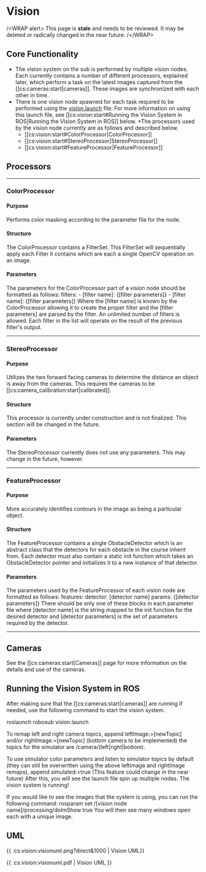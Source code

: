 # Vision

/\<WRAP alert\>
This page is **stale** and needs to be reviewed. It may be deleted or radically changed in the near future.
/\</WRAP\>
## Core Functionality

  * The vision system on the sub is performed by multiple vision nodes. Each currently contains a number of different processors, explained later, which perform a task on the latest images captured from the [[cs:cameras:start|cameras]]. These images are synchronized with each other in time.
  * There is one vision node spawned for each task required to be performed using the [vision.launch](https://github.com/PalouseRobosub/robosub/blob/master/launch/vision.launch) file. For more information on using this launch file, see [[cs:vision:start#Running the Vision System in ROS|Running the Vision System in ROS]] below.
  *The processors used by the vision node currently are as follows and described below.
    * [[cs:vision:start#ColorProcessor|ColorProcessor]]
    * [[cs:vision:start#StereoProcessor|StereoProcessor]]
    * [[cs:vision:start#FeatureProcessor|FeatureProcessor]]

## Processors
----

### ColorProcessor

#### Purpose
Performs color masking according to the parameter file for the node.

#### Structure
The ColorProcessor contains a FilterSet. This FilterSet will sequentially apply each Filter it contains which are each a single OpenCV operation on an image.

#### Parameters
The parameters for the ColorProcessor part of a vision node should be formatted as follows:
  filters:
      - [filter name]: \{[filter parameters]\}
      - [filter name]: \{[filter parameters]\}
Where the [filter name] is known by the ColorProcessor allowing it to create the proper filter and the [filter parameters] are parsed by the filter. An unlimited number of filters is allowed. Each filter in the list will operate on the result of the previous filter's output.

----

### StereoProcessor

#### Purpose
Utilizes the two forward facing cameras to determine the distance an object is away from the cameras. This requires the cameras to be [[cs:camera_calibration:start|calibrated]].

#### Structure
This processor is currently under construction and is not finalized. This section will be changed in the future.

#### Parameters
The StereoProcessor currently does not use any parameters. This may change in the future, however.

----

### FeatureProcessor

#### Purpose
More accurately identifies contours in the image as being a particular object.

#### Structure
The FeatureProcessor contains a single ObstacleDetector which is an abstract class that the detectors for each obstacle in the course inherit from. Each detector must also contain a static init function which takes an ObstacleDetector pointer and initializes it to a new instance of that detector.

#### Parameters
The parameters used by the FeatureProcessor of each vision node are formatted as follows:
  features:
      detector: [detector name]
      params: \{[detector parameters]\}
There should be only one of these blocks in each parameter file where [detector name] is the string mapped to the init function for the desired detector and [detector parameters] is the set of parameters required by the detector.

----

## Cameras

See the [[cs:cameras:start|Cameras]] page for more information on the details and use of the cameras.


## Running the Vision System in ROS

After making sure that the [[cs:cameras:start|cameras]] are running if needed, use the following command to start the vision system.

  roslaunch robosub vision.launch

To remap left and right camera topics, append
  leftImage:=[newTopic]
and/or
  rightImage:=[newTopic]
(bottom camera to be implemented)
the topics for the simulator are 
  /camera/(left|right|bottom).

To use simulator color parameters and listen to simulator topics by default (they can still be overwritten using the above leftImage and rightImage remaps), append
  simulated:=true
(This feature could change in the near future)
After this, you will see the launch file spin up multiple nodes. The vision system is running!

If you would like to see the images that the system is using, you can run the following command:
  rosparam set /[vision node name]/processing/doImShow true
You will then see many windows open each with a unique image.

## UML

\{\{ :cs:vision:visionuml.png?direct&1000 | Vision UML\}\}

\{\{ :cs:vision:visionuml.pdf | Vision UML \}\}